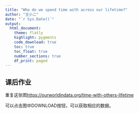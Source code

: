 ```yaml
---
title: "Who do we spend time with across our lifetime?"
author: "王小二"
date: "`r Sys.Date()`"
output: 
  html_document:
    theme: flatly
    highlight: pygments
    code_download: true
    toc: true
    toc_float: true
    number_sections: true
    df_print: paged
---
```



## 课后作业

重复这张图<https://ourworldindata.org/time-with-others-lifetime>

可以点击图中DOWNLOAD按钮，可以获取相应的数据。